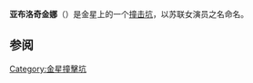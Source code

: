 {{Infobox crater
| title       = 亚布洛奇金娜撞击坑
| image       = Yablochkina f.jpg
| image_size  = 200px
| caption     = 麦哲伦探测器雷达拍摄的亚布洛奇金娜撞击坑图
| globe       = 金星
| coordinates = {{coord|48.3|N|195.3|E|globe:venus_type:landmark|display=inline,title}}
| diameter    = {{convert|64|km}}
| eponym      = [[亚历山德拉·亚布洛奇金娜|亚历山德拉·亚布洛奇金娜]]
}}
'''亚布洛奇金娜'''（{{lang-en|Yablochkina}}）是金星上的一个[[撞击坑|撞击坑]]，以苏联女演员{{le|亚历山德拉·亚布洛奇金娜|Aleksandra Yablochkina}}之名命名。

==参阅==
{{reflist}}
{{Venus}}

[[Category:金星撞擊坑|Category:金星撞擊坑]]
{{Crater-stub}}